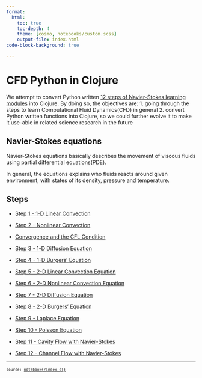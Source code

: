 ```yaml
---
format:
  html:
    toc: true
    toc-depth: 4
    theme: [cosmo, notebooks/custom.scss]
    output-file: index.html
code-block-background: true

---
```

<style></style><style>.printedClojure .sourceCode {
  background-color: transparent;
  border-style: none;
}
</style><style>.clay-limit-image-width .clay-image {max-width: 100%}
.clay-side-by-side .sourceCode {margin: 0}
.clay-side-by-side {margin: 1em 0}
</style>
<script src="index_files/md-default0.js" type="text/javascript"></script><script src="index_files/md-default1.js" type="text/javascript"></script>

# CFD Python in Clojure

We attempt to convert Python written [12 steps of Navier-Stokes learning modules](https://github.com/barbagroup/CFDPython)
into Clojure. By doing so, the objectives are:
1. going through the steps to learn Computational Fluid Dynamics(CFD) in general
2. convert Python written functions into Clojure, so we could further evolve it to
  make it use-able in related science research in the future

## Navier-Stokes equations

Navier-Stokes equations basically describes the movement of viscous fluids using
partial differential equations(PDE).

In general, the equations explains who fluids reacts around given environment,
with states of its density, pressure and temperature.

## Steps


* [Step 1 - 1-D Linear Convection](steps.step_01.html)

* [Step 2 - Nonlinear Convection](steps.step_02.html)

* [Convergence and the CFL Condition](steps.cfl_condition.html)

* [Step 3 - 1-D Diffusion Equation](steps.step_03.html)

* [Step 4 - 1-D Burgers' Equation](steps.step_04.html)

* [Step 5 - 2-D Linear Convection Equation](steps.step_05.html)

* [Step 6 - 2-D Nonlinear Convection Equation](steps.step_06.html)

* [Step 7 - 2-D Diffusion Equation](steps.step_07.html)

* [Step 8 - 2-D Burgers' Equation](steps.step_08.html)

* [Step 9 - Laplace Equation](steps.step_09.html)

* [Step 10 - Poisson Equation](steps.step_10.html)

* [Step 11 - Cavity Flow with Navier-Stokes](steps.step_11.html)

* [Step 12 - Channel Flow with Navier-Stokes](steps.step_12.html)


```{=html}
<div style="background-color:grey;height:2px;width:100%;"></div>
```



```{=html}
<div><pre><small><small>source: <a href="https://github.com/scicloj/cfd-python-in-clojure/blob/main/notebooks/index.clj">notebooks/index.clj</a></small></small></pre></div>
```
